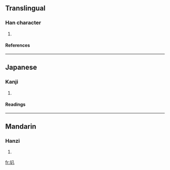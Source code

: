 ==Translingual==
===Han character===
{{Han char|rn=96|rad=玉|as=02|sn=6|four=|canj=一土金 (MGC), XX一土金 (XXMGC)}}
# {{defn|Han|sort=玉02}}
====References====
{{Han ref|kx=0727.100|dkj=20833|dj=1139.060|hdz=21101.090|uh=7390|ud=29584}}

----
==Japanese==
===Kanji===
{{ja-kanji|grade=|rs=玉02}}
# {{defn|Japanese}} 
====Readings====
{{ja-readings|on=[[はつ]] (hatsu), [[はち]] (hachi)|kun=}}

----
==Mandarin==
===Hanzi===
{{cmn-hanzi|pin=[[bā]] (ba1)|wg=pa<sup>1</sup>}}
# {{defn|Mandarin}}

[[fr:玐]]
